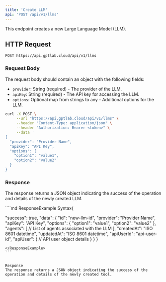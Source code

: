 ```yaml
---
title: 'Create LLM'
api: 'POST /api/v1/llms'
---
```


This endpoint creates a new Large Language Model (LLM).

## HTTP Request

`POST https://api.gptlab.cloud/api/v1/llms`

### Request Body

The request body should contain an object with the following fields:
- `provider`: String (required) - The provider of the LLM.
- `apiKey`: String (required) - The API key for accessing the LLM.
- `options`: Optional map from strings to any - Additional options for the LLM.

<RequestExample>

```bash
curl -X POST \
     --url "https://api.gptlab.cloud/api/v1/llms" \
     --header "Content-Type: application/json" \
     --header "Authorization: Bearer <token>" \
     --data '
{
  "provider": "Provider Name",
  "apiKey": "API Key",
  "options": {
    "option1": "value1",
    "option2": "value2"
  }
}
```

</RequestExample>

### Response
The response returns a JSON object indicating the success of the operation and details of the newly created LLM.



<ResponseExample>
````md ResponseExample Syntax{
  
  "success": true,
  "data": {
    "id": "new-llm-id",
    "provider": "Provider Name",
    "apiKey": "API Key",
    "options": {
      "option1": "value1",
      "option2": "value2"
    },
    "agents": [
      // List of agents associated with the LLM
    ],
    "createdAt": "ISO 8601 datetime",
    "updatedAt": "ISO 8601 datetime",
    "apiUserId": "api-user-id",
    "apiUser": {
      // API user object details
    }
  }
}

````
</ResponseExample>
```


Response
The response returns a JSON object indicating the success of the operation and details of the newly created tool.
